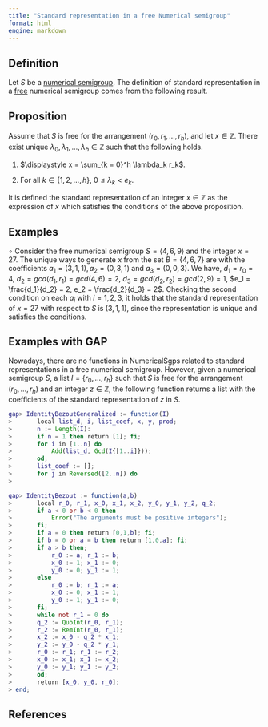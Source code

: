 ```yaml
---
title: "Standard representation in a free Numerical semigroup"
format: html
engine: markdown
---
```


## Definition

Let $S$ be a [numerical semigroup](Numerical-semigroup.qmd). The definition of standard representation in a [free](../Families-NS/NS-free.qmd) numerical semigroup comes from the following result.

::: {.callout-note appearance="minimal"}
## Proposition

Assume that $S$ is free for the arrangement $(r_0, r_1, \ldots, r_h)$, and let $x \in \mathbb{Z}$. There exist unique $\lambda_0, \lambda_1, \ldots, \lambda_h \in \mathbb{Z}$ such that the following holds.

1.  $\displaystyle x = \sum_{k = 0}^h \lambda_k r_k$.

2.  For all $k \in \{1, 2, \ldots, h\}$, $0 \le \lambda_k < e_k$.
:::

It is defined the standard representation of an integer $x \in \mathbb{Z}$ as the expression of $x$ which satisfies the conditions of the above proposition.

## Examples

$\circ$ Consider the free numerical semigroup $S = \langle 4, 6, 9 \rangle$ and the integer $x = 27$. The unique ways to generate $x$ from the set $B = \{4, 6, 7\}$ are with the coefficients $a_1 = (3, 1, 1), a_2 = (0, 3, 1)$ and $a_3 = (0, 0, 3)$. We have, $d_1 = r_0 = 4$, $d_2 = gcd(d_1, r_1) = gcd(4, 6) = 2$, $d_3 = gcd(d_2, r_2) = gcd(2, 9) = 1$, $e_1 = \frac{d_1}{d_2} = 2, e_2 = \frac{d_2}{d_3} = 2$. Checking the second condition on each $a_i$ with $i = 1,2,3$, it holds that the standard representation of $x = 27$ with respect to $S$ is $(3, 1, 1)$, since the representation is unique and satisfies the conditions.

## Examples with GAP

Nowadays, there are no functions in NumericalSgps related to standard representations in a free numerical semigroup. However, given a numerical semigroup $S$, a list $I = \{r_0, \ldots, r_h\}$ such that $S$ is free for the arrangement $(r_0, \ldots, r_h)$ and an integer $z \in \mathbb{Z}$, the following function returns a list with the coefficients of the standard representation of $z$ in $S$.





```gap
gap> IdentityBezoutGeneralized := function(I)
>       local list_d, i, list_coef, x, y, prod;
>       n := Length(I):
>       if n = 1 then return [1]; fi;
>       for i in [1..n] do
>           Add(list_d, Gcd(I{[1..i]}));
>       od;
>       list_coef := [];
>       for j in Reversed([2..n]) do
>           
```



```gap
gap> IdentityBezout := function(a,b)
>       local r_0, r_1, x_0, x_1, x_2, y_0, y_1, y_2, q_2;
>       if a < 0 or b < 0 then
>           Error("The arguments must be positive integers");
>       fi;
>       if a = 0 then return [0,1,b]; fi;
>       if b = 0 or a = b then return [1,0,a]; fi;
>       if a > b then;
>           r_0 := a; r_1 := b;
>           x_0 := 1; x_1 := 0;
>           y_0 := 0; y_1 := 1;
>       else
>           r_0 := b; r_1 := a;
>           x_0 := 0; x_1 := 1;
>           y_0 := 1; y_1 := 0;  
>       fi;
>       while not r_1 = 0 do
>       q_2 := QuoInt(r_0, r_1);
>       r_2 := RemInt(r_0, r_1);
>       x_2 := x_0 - q_2 * x_1;
>       y_2 := y_0 - q_2 * y_1;
>       r_0 := r_1; r_1 := r_2;
>       x_0 := x_1; x_1 := x_2;
>       y_0 := y_1; y_1 := y_2;
>       od;
>       return [x_0, y_0, r_0];
> end;
```


## References
